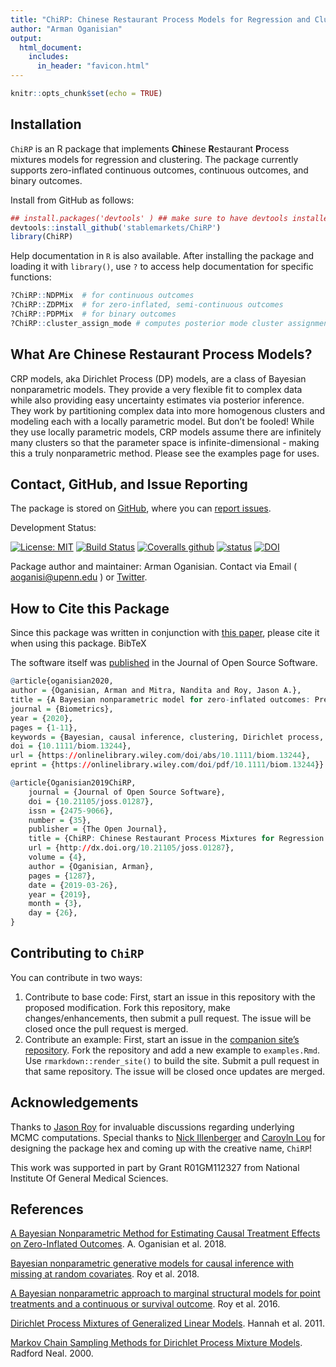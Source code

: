 ```yaml
---
title: "ChiRP: Chinese Restaurant Process Models for Regression and Clustering"
author: "Arman Oganisian"
output:
  html_document:
    includes:
      in_header: "favicon.html" 
---
```


<script>
   $(document).ready(function() {
     $head = $('#header');
     $head.prepend('<img src=\"logo.png\" style=\"float: right;width: 150px;\"/>')
   });
</script>


```r
knitr::opts_chunk$set(echo = TRUE)
```

## Installation 
`ChiRP` is an R package that implements **Chi**nese **R**estaurant **P**rocess mixtures models for regression and clustering. The package currently supports zero-inflated continuous outcomes, continuous outcomes, and binary outcomes. 

Install from GitHub as follows:
```r
## install.packages('devtools' ) ## make sure to have devtools installed 
devtools::install_github('stablemarkets/ChiRP')
library(ChiRP)
```

Help documentation in `R` is also available.  After installing the package and loading it with `library()`, use `?` to access help documentation for specific functions:
```r
?ChiRP::NDPMix  # for continuous outcomes
?ChiRP::ZDPMix  # for zero-inflated, semi-continuous outcomes
?ChiRP::PDPMix  # for binary outcomes
?ChiRP::cluster_assign_mode # computes posterior mode cluster assignment
```

## What Are Chinese Restaurant Process Models?
CRP models, aka Dirichlet Process (DP) models, are a class of Bayesian nonparametric models. They provide a very flexible fit to complex data while also providing easy uncertainty estimates via posterior inference. They work by partitioning complex data into more homogenous clusters and modeling each with a locally parametric model. But don't be fooled! While they use locally parametric models, CRP models assume there are infinitely many clusters so that the parameter space is infinite-dimensional - making this a truly nonparametric method. Please see the examples page for uses.

## Contact, GitHub, and Issue Reporting
The package is stored on [GitHub](https://github.com/stablemarkets/ChiRP), where you can [report issues](https://github.com/stablemarkets/ChiRP/issues).

Development Status:

[![License: MIT](https://img.shields.io/badge/License-MIT-yellow.svg)](https://opensource.org/licenses/MIT)
[![Build Status](https://travis-ci.org/stablemarkets/ChiRP.svg?branch=master)](https://travis-ci.org/stablemarkets/ChiRP)
[![Coveralls github](https://img.shields.io/coveralls/github/stablemarkets/ChiRP.svg?style=popout)](https://coveralls.io/github/stablemarkets/ChiRP)
[![status](http://joss.theoj.org/papers/3b83a0a3f1220f97657a1075b78e480a/status.svg)](http://joss.theoj.org/papers/3b83a0a3f1220f97657a1075b78e480a)
[![DOI](https://zenodo.org/badge/168850653.svg)](https://zenodo.org/badge/latestdoi/168850653)


Package author and maintainer: Arman Oganisian.
Contact via Email ( [aoganisi@upenn.edu](aoganisi@upenn.edu) ) or  [Twitter](https://twitter.com/StableMarkets). 

## How to Cite this Package
Since this package was written in conjunction with [this paper](https://arxiv.org/abs/1810.09494), please cite it when using this package. BibTeX

The software itself was [published](https://joss.theoj.org/papers/3b83a0a3f1220f97657a1075b78e480a) in the Journal of Open Source Software.

```r
@article{oganisian2020,
author = {Oganisian, Arman and Mitra, Nandita and Roy, Jason A.},
title = {A Bayesian nonparametric model for zero-inflated outcomes: Prediction, clustering, and causal estimation},
journal = {Biometrics},
year = {2020},
pages = {1-11},
keywords = {Bayesian, causal inference, clustering, Dirichlet process, healthcare costs, nonparametrics, zero inflation},
doi = {10.1111/biom.13244},
url = {https://onlinelibrary.wiley.com/doi/abs/10.1111/biom.13244},
eprint = {https://onlinelibrary.wiley.com/doi/pdf/10.1111/biom.13244}}

@article{Oganisian2019ChiRP,
	journal = {Journal of Open Source Software},
	doi = {10.21105/joss.01287},
	issn = {2475-9066},
	number = {35},
	publisher = {The Open Journal},
	title = {ChiRP: Chinese Restaurant Process Mixtures for Regression and Clustering},
	url = {http://dx.doi.org/10.21105/joss.01287},
	volume = {4},
	author = {Oganisian, Arman},
	pages = {1287},
	date = {2019-03-26},
	year = {2019},
	month = {3},
	day = {26},
}
```

## Contributing to `ChiRP`
You can contribute in two ways:

1. Contribute to base code: First, start an issue in this repository with the proposed modification. Fork this repository, make changes/enhancements, then submit a pull request. The issue will be closed once the pull request is merged.
2. Contribute an example: First, start an issue in the [companion site's repository](https://github.com/stablemarkets/ChiRPsite). Fork the repository and add a new example to `examples.Rmd`. Use `rmarkdown::render_site()` to build the site. Submit a pull request in that same repository. The issue will be closed once updates are merged.


## Acknowledgements
Thanks to [Jason Roy](https://twitter.com/jasonroy) for invaluable discussions regarding underlying MCMC computations. Special thanks to [Nick Illenberger](https://twitter.com/_Willy_Nilly) and [Caroyln Lou](https://twitter.com/carelouu) for designing the package hex and coming up with the creative name, `ChiRP`!

This work was supported in part by Grant R01GM112327 from National Institute Of General Medical
Sciences.

## References
[A Bayesian Nonparametric Method for Estimating Causal Treatment Effects on Zero-Inflated Outcomes](https://onlinelibrary.wiley.com/doi/abs/10.1111/biom.13244). A. Oganisian et al. 2018.

[Bayesian nonparametric generative models for causal inference with missing at random covariates](https://onlinelibrary.wiley.com/doi/abs/10.1111/biom.12875). Roy et al. 2018.

[A Bayesian nonparametric approach to marginal structural models for point treatments and a continuous or survival outcome](https://www.ncbi.nlm.nih.gov/pubmed/27345532). Roy et al. 2016.


[Dirichlet Process Mixtures of Generalized Linear Models](http://www.cs.columbia.edu/~blei/papers/HannahBleiPowell2011.pdf). Hannah et al. 2011.

[Markov Chain Sampling Methods for Dirichlet Process Mixture Models](http://www.stat.columbia.edu/npbayes/papers/neal_sampling.pdf). Radford Neal. 2000.


